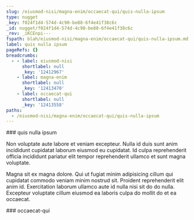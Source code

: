```yaml
---
slug: /eiusmod-nisi/magna-enim/occaecat-qui/quis-nulla-ipsum
type: nugget
_key: f024f1d4-574d-4c90-be88-6f4e41f38c6c
_id: nugget/f024f1d4-574d-4c90-be88-6f4e41f38c6c
_rev: _iKCEnpi---
fspath: blah/eiusmod-nisi/magna-enim/occaecat-qui/quis-nulla-ipsum.md
label: quis nulla ipsum
pageRefs: {}
breadcrumbs:
  - - label: eiusmod-nisi
      shortlabel: null
      _key: '12412967'
    - label: magna-enim
      shortlabel: null
      _key: '12413470'
    - label: occaecat-qui
      shortlabel: null
      _key: '12413558'
paths:
  - /eiusmod-nisi/magna-enim/occaecat-qui/quis-nulla-ipsum
---
```


<NuggetArea>
<Nugget slug="/eiusmod-nisi/magna-enim/occaecat-qui/quis-nulla-ipsum" type="nugget" _key="f024f1d4-574d-4c90-be88-6f4e41f38c6c" _id="nugget/f024f1d4-574d-4c90-be88-6f4e41f38c6c" _rev="_iKCEnpi---" fspath="blah/eiusmod-nisi/magna-enim/occaecat-qui/quis-nulla-ipsum.md" label="quis nulla ipsum" paths="/eiusmod-nisi/magna-enim/occaecat-qui/quis-nulla-ipsum">
<NuggetBody>
### quis nulla ipsum

Non voluptate aute labore et veniam excepteur. Nulla id duis sunt anim incididunt cupidatat laborum eiusmod eu cupidatat. Id culpa reprehenderit officia incididunt pariatur elit tempor reprehenderit ullamco et sunt magna voluptate.

Magna sit ex magna dolore. Qui ut fugiat minim adipisicing cillum qui cupidatat commodo veniam minim nostrud sit. Proident reprehenderit elit anim id. Exercitation laborum ullamco aute id nulla nisi sit do do nulla. Excepteur voluptate cillum eiusmod ea laboris culpa do mollit do et ea occaecat.

</NuggetBody>
<Breadcrumbs>
<Crumbs>
<Crumb _key="12412967" label="eiusmod-nisi" /><Crumb _key="12413470" label="magna-enim" /><Crumb _key="12413558" label="occaecat-qui" />
</Crumbs>
</Breadcrumbs>
</Nugget>

<NuggetsInbound>
</NuggetsInbound>
<NuggetsOutbound>
</NuggetsOutbound>
</NuggetArea>
<PassagesInbound>
<Passage direction="inbound" type="passage" _key="12413558" _id="passage/12413558" _rev="_iKCEnpe--_" label="occaecat-qui" passage="occaecat-qui" fspath="blah/eiusmod-nisi/magna-enim/occaecat-qui" paths="/eiusmod-nisi/magna-enim/occaecat-qui" slug="/eiusmod-nisi/magna-enim/occaecat-qui">
<NuggetBody>
### occaecat-qui

</NuggetBody>
<Breadcrumbs>
<Crumbs>
<Crumb _key="12412967" label="eiusmod-nisi" /><Crumb _key="12413470" label="magna-enim" />
</Crumbs>
</Breadcrumbs>
</Passage>

</PassagesInbound>
<PassagesOutbound>
</PassagesOutbound>